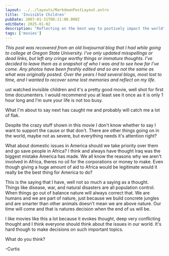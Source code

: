 ```yaml
---
layout: ../../layouts/MarkdownPostLayout.astro
title: 'Invisible Children'
pubDate: 2007-01-31T08:11:00.000Z
editDate: 2025-01-02
description: "Reflecting on the best way to postively impact the world"
tags: ['movies']
---
```



_This post was recovered from an old livejournal blog that I had while going to college at Oregon State University. I've only updated misspellings or dead links, but left any cringe worthy things or immature thoughts. I've decided to leave them as a snapshot of who I was and to see how far I've come. Any photos have been freshly edited and so are not the same as what was originally posted. Over the years I had several blogs, most lost to time, and I wanted to recover some lost memories and reflect on my life._

<DropCap letter='J' />

ust watched invisible children and it's a pretty good movie, well shot for first time documenters. I would recommend you at least see it once as it is only 1 hour long and I'm sure your life is not too busy.

What I'm about to say next has caught me and probably will catch me a lot of flak.

Despite the crazy stuff shown in this movie I don't know whether to say I want to support the cause or that don't. There are other things going on in the world, maybe not as severe, but everything needs it's attention right?

What about domestic issues in America should we take priority over them and go save people in Africa? I think and always have thought Iraq was the biggest mistake America has made. We all know the reasons why we aren't involved in Africa, theres no oil for the corporations or money to make. Even though giving a huge amount of aid to Africa would be legitimate would it really be the best thing for America to do?

This is the saying that I have, well not so much a saying as a thought. Things like disease, war, and natural disasters are all population control. When things go out of balance nature will always correct that. We are humans and we are part of nature, just because we build concrete jungles and are smarter than other animals doesn't mean we are above nature. Our time will come and that is natures decision when the end of us will be.

I like movies like this a lot because it evokes thought, deep very conflicting thought and I think everyone should think about the issues in our world. It's hard though to make decisions on such important topics.

What do you think?

-Curtis